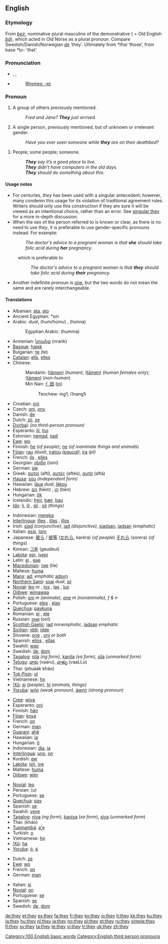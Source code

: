 ==English==

{{rank|all|him|she|33|they|my|were|are}}

===Etymology===
From {{ON.}} ''[[þeir]]'', nominative plural masculine of the demonstrative ( = Old English ''[[þa|þā]]''), which acted in Old Norse as a plural pronoun.  Compare Swedish/Danish/Norwegian ''[[de]]'' ‘they’.  Ultimately from {{PG.}} ''*thai'' ‘those’, from {{PIE.}} base ''*to-'' ‘that’.

===Pronunciation===
* {{enPR|thā}}, {{IPA|/ðeɪ̯/}}, {{SAMPA|/DeI/}}
* {{audio|en-us-they.ogg|Audio (US)}}
*: [[Rhymes:English:-eɪ|Rhymes: -eɪ]]

===Pronoun===
{{wikipedia}}
{{en-pron|desc=personal pronoun; the third person, nominative case, usually plural, but sometimes used in the singular when the gender is unknown or irrelevant|objective case|them|possessive|their|possessive noun|theirs|reflexive plural|themselves|reflexive singular|themself}}

# {{context|the third person plural}} A group of others previously mentioned.
#: ''Fred and Jane?  '''They''' just arrived.''
# {{context|the third person singular|disputed}} A single person, previously mentioned, but of unknown or irrelevant gender.
#: ''Have you ever seen someone while '''they''' are on their deathbed?''
# {{context|indefinite pronoun, vague meaning}} People; some people; someone.
#: '''''They''' say it’s a good place to live.''
#: '''''They''' didn’t have computers in the old days.''
#: '''''They''' should do something about this.''

====Usage notes====
* For centuries, ''they'' has been used with a singular antecedent; however, many condemn this usage for its violation of traditional agreement rules. Writers should only use this construction if they are sure it will be viewed as an intentional choice, rather than an error. See [[w:Singular_they|singular they]] for a more in-depth discussion.
* When the sex of the person referred to is known or clear, as there is no need to use ''they'', it is preferable to use gender-specific pronouns instead. For example:
*: ''The doctor's advice to a pregnant woman is that '''she''' should take folic acid during '''her''' pregnancy.''
: which is preferable to
:: ''The doctor's advice to a pregnant woman is that '''they''' should take folic acid during '''their''' pregnancy.''
* Another indefinite pronoun is [[one]], but the two words do not mean the same and are rarely interchangeable.

====Translations====
{{trans-top|third-person plural pronoun}}
* Albanian: [[ata]], [[ato]]
* Ancient Egyptian: ''*sín''
* Arabic: {{ARchar|[[هما|هُمَا]]}} {{IPAchar|(húmaː)}} ''dual'', {{ARchar|[[‎‎هم|هُمُ]]/[[‎‎هم|هُمْ]]}} (hum/húmu) {{p}}, {{ARchar|[[‎‎هن|هُنّ]]}} (húnna) {{f}}
*: Egyptian Arabic: {{ARchar|[[هما]]}} (humma)
* Armenian: [[նրանք]] (nrank)
* [[Basque]]: [[haiek]]
* Bulgarian: [[те]] (te)
* [[Catalan]]: [[ells]], [[elles]]
* Chinese:
*: Mandarin: {{zh-ts|他們|他们}} ([[tāmen]]) (''human''); {{zh-ts|她們|她们}} ([[tāmen]]) (''human females only''); {{zh-ts|它們|它们}} ([[tāmen]]) (''non-human'')
*: Min Nan: [[亻因]] ([[in]])
*:: Teochew: ing1, i1nang5
* Croatian: [[oni]]
* Czech: [[oni]], [[ony]]
* Danish: [[de]]
* Dutch: [[zij]], [[ze]]
* [[Dyirbal]]: ''(no third-person pronoun)''
* Esperanto: [[ili]], [[tiuj]]
* Estonian: [[nemad]], [[nad]]
* [[Ewe]]: [[wo]]
* Finnish: [[he#Finnish|he]] (''of people''); [[ne#Finnish|ne]] (''of inanimate things and animals'')
* [[Fijian]]: [[rau]] ''(dual)'', [[iratou]] ''([[paucal]])'', [[ira]] ''(pl)''
* French: [[ils]] {{m}}, [[elles]] {{f}}
* Georgian: [[ისინი]] (isini)
* German: [[sie]]
* Greek: [[αυτοί]] {{m}} (aftí), [[αυτές]] {{f}} (aftés), [[αυτά]] {{n}} (aftá)
* [[Hausa]]: [[súu]] ''(independent form)''
* Hawaiian: [[laua|lāua]] ''dual'', [[lakou|lākou]] {{p}}
* Hebrew: [[הם]] (hēm) {{m}}, [[הן]] (hēn) {{f}}
* Hungarian: [[ők]]
* Icelandic: [[Þeir]], [[þær]], [[þau]]
* [[Ido]]: [[li]], [[ili]] {{m}}, [[eli]] {{f}}, [[oli]] ''(things)''
{{trans-mid}}
* Indonesian: [[mereka]]
* [[Interlingua]]: [[illes]] {{m}}, [[illas]] {{f}}, [[illos]] {{n}}
* Irish: [[siad]] ''(conjunctive)'', [[iad]] ''(disjunctive)'', [[siadsan]], [[iadsan]] ''(emphatic)''
* Italian: [[essi]], [[loro]]
* Japanese: [[彼ら]] / [[彼等]] ([[かれら]], karéra) (''of people'') [[それら]] (sorera) (''of things'')
* Korean: [[그들]] (geudeul)
* [[Lakota]]: [[epi]], [[iyepi]]
* Latin: [[ei]] {{m}}, [[eae]] {{f}}
* [[Macedonian]]: [[тие]] (tie)
* Maltese: [[huma]]
* [[Manx]]: [[ad]]; ''emphatic'' [[adsyn]]
* [[Northern Sami]]: [[soai]] ''dual'', [[sii]] {{p}}
* [[Novial]]: [[les]] {{m|f}} or {{n}}, [[los]] {{m}}, [[las]] {{f}}, [[lus]] {{n}}
* [[Ojibwe]]: [[wiinawaa]]
* Polish: [[oni]] ''m (animate)'', [[one]] ''m (nonanimate), f & n''
* Portuguese: [[eles]] {{m}}, [[elas]] {{f}}
* [[Quechua]]: [[paykuna]]
* Romanian: [[ei]] {{m}}, [[ele]] {{f}}
* Russian: [[они]] (oní)
* [[Scottish Gaelic]]: [[iad]] ''nonemphatic'', [[iadsan]] ''emphatic''
* [[Sicilian]]: [[iddi]]; [[idde]] {{f}}
* Slovene: [[one]] {{f}}, [[oni]] {{m}} ''or both''
* Spanish: [[ellos]] {{m}}, [[ellas]] {{f}}
* Swahili: [[wao]]
* Swedish: [[de#Swedish|de]], [[dom#Swedish|dom]]
* [[Tagalog]]: [[nila]] ''(ng form)'', [[kanila]] ''(sa form)'', [[sila]] ''(unmarked form)''
* [[Telugu]]: [[వారు]] (vaaru), [[వాళ్ళు]] (vaaLLu)
* Thai: {{THchar|[[พวกเขา]]}} (phuààk kháo)
* [[Tok Pisin]]: [[ol]]
* Vietnamese: [[họ]]
* [[!Xũ]]: [[si#!Xũ|si]] ''(people)'', [[hi#!Xũ|hi]] ''(animals, things)''
* [[Yoruba]]: [[wọ́n]] ''(weak pronoun)'', [[àwọn]] ''(strong pronoun)''
{{trans-bottom}}

{{trans-top|third-person singular, of unknown or irrelevant gender}}
* [[Cree]]: [[wiya]]
* Esperanto: [[oni]]
* Finnish: [[hän]]
* [[Fijian]]: [[koya]]
* French: [[on#French|on]]
* German: [[man#German|man]]
* [[Guaraní]]: [[ahẽ]]
* Hawaiian: [[ia]]
* Hungarian: [[ő]]
* Indonesian: [[dia#Indonesian|dia]], [[ia]]
* [[Interlingua]]: [[uno]], [[on#Interlingua|on]]
* Kurdish: [[ew]]
* [[Lakota]]: [[ish]], [[iye]]
* Maltese: [[huma]]
* [[Ojibwe]]: [[wiin]]
{{trans-mid}}
* [[Novial]]: [[les]]
* Persian: {{FAchar|[[او#Persian|او]]}} (u)
* Portuguese: [[se]]
* [[Quechua]]: [[pay#Quechua|pay]]
* Spanish: [[se]]
* Swahili: [[yeye]]
* [[Tagalog]]: [[niya]] (''ng form''), [[kaniya]] (''sa form''), [[siya]] (''unmarked form'')
* Thai: {{THchar|[[เขา]]}} (kháo)
* [[Tupinambá]]: [[a'e]]
* Turkish: [[o#Turkish|o]]
* Vietnamese: [[họ]]
* [[!Xũ]]: [[ha#!Xũ|ha]]
* [[Yoruba]]: [[ó]], [[á]]
{{trans-bottom}}

{{trans-top|one, people, some people}}
* Dutch: [[ze]]
* [[Ewe]]: [[wo]]
* French: [[on#French|on]]
* German: [[man#German|man]]
{{trans-mid}}
* Italian: [[si#Italian|si]]
* [[Novial]]: [[on#Novial|on]]
* Portuguese: [[se#Portuguese|se]]
* Spanish: [[se#Spanish|se]]
* Swedish: [[de#Swedish|de]], [[dom#Swedish|dom]]
{{trans-bottom}}

[[Category:100 English basic words]]
[[Category:English third person pronouns]]

[[de:they]]
[[et:they]]
[[es:they]]
[[fa:they]]
[[fr:they]]
[[ko:they]]
[[io:they]]
[[it:they]]
[[kk:they]]
[[ku:they]]
[[la:they]]
[[hu:they]]
[[nl:they]]
[[ja:they]]
[[no:they]]
[[pl:they]]
[[pt:they]]
[[ru:they]]
[[simple:they]]
[[fi:they]]
[[sv:they]]
[[ta:they]]
[[te:they]]
[[vi:they]]
[[tr:they]]
[[uk:they]]
[[zh:they]]